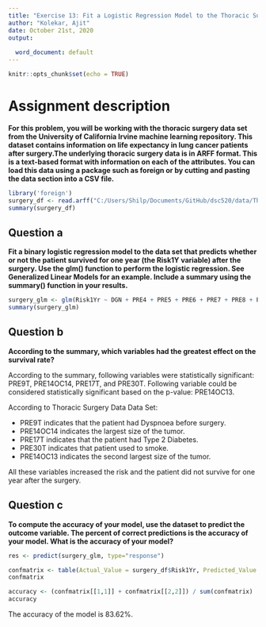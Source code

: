 ```yaml
---
title: "Exercise 13: Fit a Logistic Regression Model to the Thoracic Surgery Binary Dataset"
author: "Kolekar, Ajit"
date: October 21st, 2020
output:
  
  word_document: default
---
```


```r
knitr::opts_chunk$set(echo = TRUE)
```

# Assignment description
**For this problem, you will be working with the thoracic surgery data set from the University of California Irvine machine learning repository. This dataset contains information on life expectancy in lung cancer patients after surgery.The underlying thoracic surgery data is in ARFF format. This is a text-based format with information on each of the attributes. You can load this data using a package such as foreign or by cutting and pasting the data section into a CSV file.**

```r
library('foreign')
surgery_df <- read.arff("C:/Users/Shilp/Documents/GitHub/dsc520/data/ThoraricSurgery.arff")
summary(surgery_df)
```

## Question a
**Fit a binary logistic regression model to the data set that predicts whether or not the patient survived for one year (the Risk1Y variable) after the surgery. Use the glm() function to perform the logistic regression. See Generalized Linear Models for an example. Include a summary using the summary() function in your results.**

```r
surgery_glm <- glm(Risk1Yr ~ DGN + PRE4 + PRE5 + PRE6 + PRE7 + PRE8 + PRE9 + PRE10 + PRE11 + PRE14 + PRE17 + PRE19 + PRE25 + PRE30 + PRE32 + AGE, data=surgery_df, family = binomial)
summary(surgery_glm)
```

## Question b
**According to the summary, which variables had the greatest effect on the survival rate?**

According to the summary, following variables were statistically significant: PRE9T, PRE14OC14, PRE17T, and PRE30T. Following variable could be considered statistically significant based on the p-value: PRE14OC13.

According to Thoracic Surgery Data Data Set: 

* PRE9T indicates that the patient had Dyspnoea before surgery.
* PRE14OC14 indicates the largest size of the tumor. 
* PRE17T indicates that the patient had Type 2 Diabetes.
* PRE30T indicates that patient used to smoke. 
* PRE14OC13 indicates the second largest size of the tumor. 

All these variables increased the risk and the patient did not survive for one year after the surgery.


## Question c
**To compute the accuracy of your model, use the dataset to predict the outcome variable. The percent of correct predictions is the accuracy of your model. What is the accuracy of your model?**

```r
res <- predict(surgery_glm, type="response")

confmatrix <- table(Actual_Value = surgery_df$Risk1Yr, Predicted_Value = res > 0.5)
confmatrix

accuracy <- (confmatrix[[1,1]] + confmatrix[[2,2]]) / sum(confmatrix)
accuracy
```
The accuracy of the model is 83.62%.

